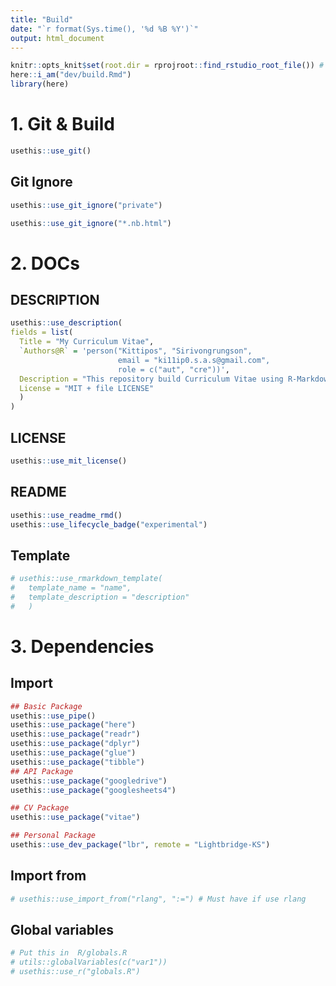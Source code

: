 ```yaml
---
title: "Build"
date: "`r format(Sys.time(), '%d %B %Y')`"
output: html_document
---
```


```r
knitr::opts_knit$set(root.dir = rprojroot::find_rstudio_root_file()) # Set WD to Root
here::i_am("dev/build.Rmd")
library(here)

```


# 1. Git & Build

```r
usethis::use_git()
```

## Git Ignore

```r
usethis::use_git_ignore("private")

usethis::use_git_ignore("*.nb.html")
```


# 2. DOCs


## DESCRIPTION

```r
usethis::use_description(
fields = list(
  Title = "My Curriculum Vitae",
  `Authors@R` = 'person("Kittipos", "Sirivongrungson", 
                        email = "ki11ip0.s.a.s@gmail.com", 
                        role = c("aut", "cre"))',
  Description = "This repository build Curriculum Vitae using R-Markdown template from vitae package.",
  License = "MIT + file LICENSE"
  )
)
```


## LICENSE

```r
usethis::use_mit_license()
```

## README

```r
usethis::use_readme_rmd()
usethis::use_lifecycle_badge("experimental")
```


## Template

```r
# usethis::use_rmarkdown_template(
#   template_name = "name",
#   template_description = "description"
#   )
```


# 3. Dependencies

## Import

```r
## Basic Package
usethis::use_pipe()
usethis::use_package("here")
usethis::use_package("readr")
usethis::use_package("dplyr")
usethis::use_package("glue")
usethis::use_package("tibble")
## API Package
usethis::use_package("googledrive")
usethis::use_package("googlesheets4")

## CV Package
usethis::use_package("vitae")

## Personal Package
usethis::use_dev_package("lbr", remote = "Lightbridge-KS")

```


## Import from

```r
# usethis::use_import_from("rlang", ":=") # Must have if use rlang
```

## Global variables


```r
# Put this in  R/globals.R
# utils::globalVariables(c("var1"))
# usethis::use_r("globals.R")
```


